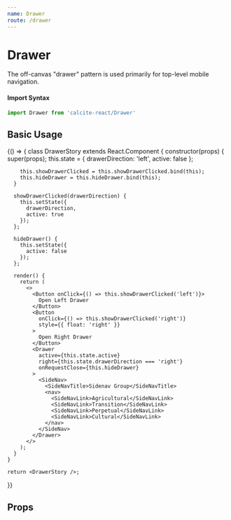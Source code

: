 ```yaml
---
name: Drawer
route: /drawer
---
```





# Drawer

The off-canvas "drawer" pattern is used primarily for top-level mobile
navigation.

#### Import Syntax

```js
import Drawer from 'calcite-react/Drawer'
```

## Basic Usage

<Playground>
  {() => {
    class DrawerStory extends React.Component {
      constructor(props) {
        super(props);
        this.state = {
          drawerDirection: 'left',
          active: false
        };
      
        this.showDrawerClicked = this.showDrawerClicked.bind(this);
        this.hideDrawer = this.hideDrawer.bind(this);
      }

      showDrawerClicked(drawerDirection) {
        this.setState({
          drawerDirection,
          active: true
        });
      };

      hideDrawer() {
        this.setState({
          active: false
        });
      };

      render() {
        return (
          <>
            <Button onClick={() => this.showDrawerClicked('left')}>
              Open Left Drawer
            </Button>
            <Button
              onClick={() => this.showDrawerClicked('right')}
              style={{ float: 'right' }}
            >
              Open Right Drawer
            </Button>
            <Drawer
              active={this.state.active}
              right={this.state.drawerDirection === 'right'}
              onRequestClose={this.hideDrawer}
            >
              <SideNav>
                <SideNavTitle>Sidenav Group</SideNavTitle>
                <nav>
                  <SideNavLink>Agricultural</SideNavLink>
                  <SideNavLink>Transition</SideNavLink>
                  <SideNavLink>Perpetual</SideNavLink>
                  <SideNavLink>Cultural</SideNavLink>
                </nav>
              </SideNav>
            </Drawer>
          </>
        );
      }
    }

    return <DrawerStory />;

}}

</Playground>

## Props

<PropsTable of={DrawerPropsTable} />
